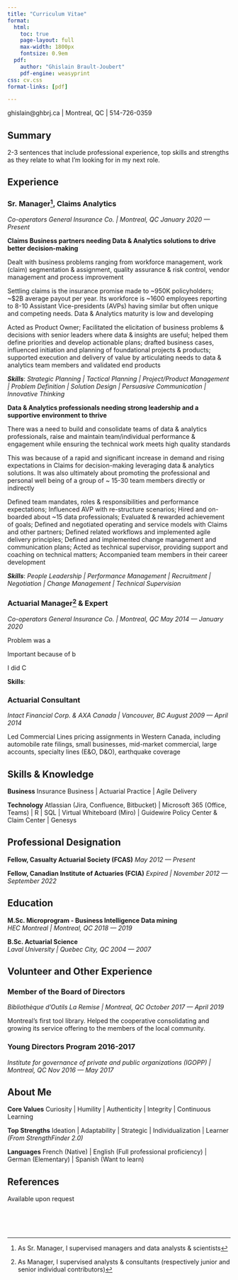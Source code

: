 ```yaml
---
title: "Curriculum Vitae"
format:
  html:
    toc: true
    page-layout: full
    max-width: 1800px  
    fontsize: 0.9em
  pdf:
    author: "Ghislain Brault-Joubert"
    pdf-engine: weasyprint
css: cv.css
format-links: [pdf]

---
```


::: {.print-only .contact-block}
ghislain@ghbrj.ca | Montreal, QC | 514-726-0359
:::
  
## Summary

2-3 sentences that include professional experience, top skills and strengths as they relate to what I'm looking for in my next role.
  
## Experience 

### Sr. Manager[^1], Claims Analytics
*Co-operators General Insurance Co. | Montreal, QC* [*January 2020 --- Present*]{.dateformat}

**Claims Business partners needing Data & Analytics solutions to drive better decision-making**

Dealt with business problems ranging from workforce management, work (claim) segmentation & assignment, quality assurance & risk control, vendor management and process improvement

Settling claims is the insurance promise made to ~950K policyholders; ~$2B average payout per year. Its workforce is ~1600 employees reporting to 8-10 Assistant Vice-presidents (AVPs) having similar but often unique and competing needs. Data & Analytics maturity is low and developing  

Acted as Product Owner; Facilitated the elicitation of business problems & decisions with senior leaders where data & insights are useful; helped them define priorities and develop actionable plans; drafted business cases, influenced initiation and planning of foundational projects & products; supported execution and delivery of value by articulating needs to data & analytics team members and validated end products

***Skills***: *Strategic Planning | Tactical Planning | Project/Product Management | Problem Definition | Solution Design | Persuasive Communication | Innovative Thinking*


**Data & Analytics professionals needing strong leadership and a supportive environment to thrive**

There was a need to build and consolidate teams of data & analytics professionals, raise and maintain team/individual performance & engagement while ensuring the technical work meets high quality standards

This was because of a rapid and significant increase in demand and rising expectations in Claims for decision-making leveraging data & analytics solutions. It was also ultimately about promoting the professional and personal well being of a group of ~ 15-30 team members directly or indirectly 

Defined team mandates, roles & responsibilities and performance expectations; Influenced AVP with re-structure scenarios; Hired and on-boarded about ~15 data professionals; Evaluated & rewarded achievement of goals; Defined and negotiated operating and service models with Claims and other partners; Defined related workflows and implemented agile delivery principles; Defined and implemented change management and communication plans; Acted as technical supervisor, providing support and coaching on technical matters; Accompanied team members in their career development

***Skills***: *People Leadership | Performance Management | Recruitment | Negotiation | Change Management | Technical Supervision*

### Actuarial Manager[^2] & Expert {style="page-break-before: always"}
*Co-operators General Insurance Co. | Montreal, QC* [*May 2014 --- January 2020*]{.dateformat}

Problem was a

Important because of b

I did C

**Skills**: 

### Actuarial Consultant
*Intact Financial Corp. & AXA Canada | Vancouver, BC* [*August 2009 --- April 2014*]{.dateformat}

Led Commercial Lines pricing assignments in Western Canada, including automobile rate filings, small businesses, mid-market commercial, large accounts, specialty lines (E&O, D&O), earthquake coverage

## Skills & Knowledge

**Business** Insurance Business | Actuarial Practice | Agile Delivery

**Technology** Atlassian (Jira, Confluence, Bitbucket) | Microsoft 365 (Office, Teams) | R | SQL | Virtual Whiteboard (Miro) | Guidewire Policy Center & Claim Center | Genesys 


## Professional Designation

**Fellow, Casualty Actuarial Society (FCAS)** [*May 2012 --- Present*]{.dateformat}

**Fellow, Canadian Institute of Actuaries (FCIA)** [*Expired | November 2012 --- September 2022*]{.dateformat}


## Education 

**M.Sc. Microprogram - Business Intelligence Data mining** <br> *HEC Montreal | Montreal, QC* [*2018 --- 2019*]{.dateformat}

**B.Sc. Actuarial Science** <br> *Laval University | Quebec City, QC* [*2004 --- 2007*]{.dateformat}

## Volunteer and Other Experience

### Member of the Board of Directors
*Bibliothèque d'Outils La Remise | Montreal, QC* [*October 2017 --- April 2019*]{.dateformat}

Montreal's first tool library. Helped the cooperative consolidating and growing its service offering to the members of the local community.

### Young Directors Program 2016-2017
*Institute for governance of private and public organizations (IGOPP) | Montreal, QC* [*Nov 2016 --- May 2017*]{.dateformat}

## About Me

**Core Values** Curiosity | Humility | Authenticity | Integrity | Continuous Learning

**Top Strengths** Ideation | Adaptability | Strategic | Individualization | Learner *(From StrengthFinder 2.0)*

**Languages** French (Native) | English (Full professional proficiency) | German (Elementary) | Spanish (Want to learn)


[^1]: As Sr. Manager, I supervised managers and data analysts & scientists
[^2]: As Manager, I supervised analysts & consultants (respectively junior and senior individual contributors)

::: {.print-only}
## References
Available upon request
:::

<br><br><br>
